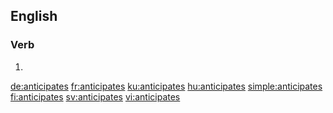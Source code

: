 ==English==

===Verb===
{{head|en|verb form}}

# {{en-third-person singular of|anticipate}}

[[de:anticipates]]
[[fr:anticipates]]
[[ku:anticipates]]
[[hu:anticipates]]
[[simple:anticipates]]
[[fi:anticipates]]
[[sv:anticipates]]
[[vi:anticipates]]
